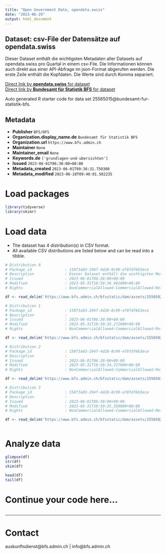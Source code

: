 ```yaml
---
title: "Open Government Data, opendata.swiss"
date: "2023-06-29"
output: html_document
---
```


## Dataset: csv-File der Datensätze auf opendata.swiss

Dieser Dataset enthält die wichtigsten Metadaten aller Datasets auf opendata.swiss pro Quartal in einem csv-File. Die Informationen können auch direkt aus einer API-Abfrage im json-Format abgerufen werden. Die erste Zeile enthält die Kopfdaten. Die Werte sind durch Komma separiert.

[Direct link by **opendata.swiss** for dataset](https://opendata.swiss/de/dataset/csv-file-der-datensatze-auf-opendata-swiss1)<br>
[Direct link by **Bundesamt für Statistik BFS** for dataset](https://www.bfs.admin.ch/asset/de/ts-d-00.02-OGD-03)

Auto generated R starter code for data set 25565015@bundesamt-fur-statistik-bfs.

## Metadata

- **Publisher** `BFS/OFS`
- **Organization.display_name.de** `Bundesamt für Statistik BFS`
- **Organization.url** `https://www.bfs.admin.ch`
- **Maintainer** `None`
- **Maintainer_email** `None`
- **Keywords.de** `['grundlagen-und-ubersichten']`
- **Issued** `2023-06-01T06:30:00+00:00`
- **Metadata_created** `2023-06-01T09:36:31.750308`
- **Metadata_modified** `2023-06-28T09:40:01.502235`


# Load packages

```r

library(tidyverse)
library(skimr)

```

# Load data

-   The dataset has 4 distribution(s) in CSV format.
-   All available CSV distributions are listed below and can be read into a tibble.

```r

# Distribution 0
# Package_id               : 158f3a03-294f-4d28-8c99-ef8fdf663ece
# Description              : Dieser Dataset enthält die wichtigsten Metadaten aller Datasets auf opendata.swiss pro Quartal in einem csv-File. Die Informationen können auch direkt aus einer API-Abfrage im json-Format abgerufen werden. Die erste Zeile enthält die Kopfdaten. Die Werte sind durch Komma separiert.
# Issued                   : 2023-06-01T06:30:00+00:00
# Modified                 : 2023-05-31T10:50:36.481000+00:00
# Rights                   : NonCommercialAllowed-CommercialAllowed-ReferenceNotRequired

df <- read_delim('https://www.bfs.admin.ch/bfsstatic/dam/assets/25565022/master')

# Distribution 1
# Package_id               : 158f3a03-294f-4d28-8c99-ef8fdf663ece
# Description              : 
# Issued                   : 2023-06-01T06:30:00+00:00
# Modified                 : 2023-05-31T10:50:35.272000+00:00
# Rights                   : NonCommercialAllowed-CommercialAllowed-ReferenceNotRequired

df <- read_delim('https://www.bfs.admin.ch/bfsstatic/dam/assets/25565025/master')

# Distribution 2
# Package_id               : 158f3a03-294f-4d28-8c99-ef8fdf663ece
# Description              : 
# Issued                   : 2023-06-01T06:30:00+00:00
# Modified                 : 2023-05-31T10:50:34.317000+00:00
# Rights                   : NonCommercialAllowed-CommercialAllowed-ReferenceNotRequired

df <- read_delim('https://www.bfs.admin.ch/bfsstatic/dam/assets/25565031/master')

# Distribution 3
# Package_id               : 158f3a03-294f-4d28-8c99-ef8fdf663ece
# Description              : 
# Issued                   : 2023-06-01T06:30:00+00:00
# Modified                 : 2023-05-31T10:50:35.350000+00:00
# Rights                   : NonCommercialAllowed-CommercialAllowed-ReferenceNotRequired

df <- read_delim('https://www.bfs.admin.ch/bfsstatic/dam/assets/25565027/master')



```

# Analyze data

```r

glimpse(df)
str(df)
skim(df)

head(df)
tail(df)

```

# Continue your code here...

```r

```

------------------------------------------------------------------------

# Contact

auskunftsdienst@bfs.admin.ch | info@bfs.admin.ch
